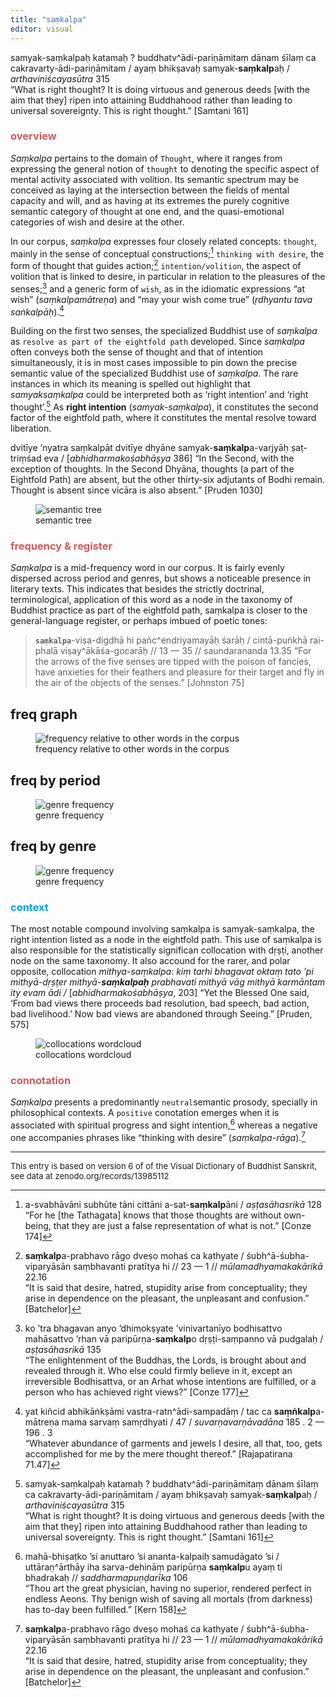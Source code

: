 ```yaml
---
title: "saṃkalpa"
editor: visual
---
```


::: column-margin
samyak-saṃkalpaḥ katamaḥ ? buddhatv\^ādi-pariṇāmitaṃ dānam śīlaṃ ca cakravarty-ādi-pariṇāmitam / ayaṃ bhikṣavaḥ samyak-**saṃkalp**aḥ / *arthaviniścayasūtra* 315\
"What is right thought? It is doing virtuous and generous deeds \[with the aim that they\] ripen into attaining Buddhahood rather than leading to universal sovereignty. This is right thought." \[Samtani 161\]
:::

### <font color='indianred'>overview</font> {#sec-overview}

*Saṃkalpa* pertains to the domain of `Thought`, where it ranges from expressing the general notion of `thought` to denoting the specific aspect of mental activity associated with volition. Its semantic spectrum may be conceived as laying at the intersection between the fields of mental capacity and will, and as having at its extremes the purely cognitive semantic category of thought at one end, and the quasi-emotional categories of wish and desire at the other.

In our corpus, *saṃkalpa* expresses four closely related concepts: `thought`, mainly in the sense of conceptual constructions;[^samkalpa-1] `thinking with desire`, the form of thought that guides action;[^samkalpa-2] `intention/volition`, the aspect of volition that is linked to desire, in particular in relation to the pleasures of the senses;[^samkalpa-3] and a generic form of `wish`, as in the idiomatic expressions “at wish” (*saṃkalpamātreṇa*) and “may your wish come true” (*ṛdhyantu tava saṅkalpāḥ*).[^samkalpa-4]

[^samkalpa-1]: a-svabhāvāni subhūte tāni cittāni a-sat-**saṃkalp**āni / *aṣṭasāhasrikā* 128\
    "For he \[the Tathagata\] knows that those thoughts are without own-being, that they are just a false representation of what is not." \[Conze 174\]

[^samkalpa-2]: **saṃkalp**a-prabhavo rāgo dveṣo mohaś ca kathyate / śubh\^ā-śubha-viparyāsān saṃbhavanti pratītya hi // 23 — 1 // *mūlamadhyamakakārikā* 22.16\
    "It is said that desire, hatred, stupidity arise from conceptuality; they arise in dependence on the pleasant, the unpleasant and confusion." \[Batchelor\]

[^samkalpa-3]: ko 'tra bhagavan anyo 'dhimokṣyate 'vinivartanīyo bodhisattvo mahāsattvo 'rhan vā paripūrṇa-**saṃkalp**o dṛṣṭi-saṃpanno vā pudgalaḥ / *aṣṭasāhasrikā* 135\
    "The enlightenment of the Buddhas, the Lords, is brought about and revealed through it. Who else could firmly believe in it, except an irreversible Bodhisattva, or an Arhat whose intentions are fulfilled, or a person who has achieved right views?" \[Conze 177\]

[^samkalpa-4]: yat kiñcid abhikāṅkṣāmi vastra-ratn\^ādi-sampadāṃ / tac ca **saṃṅkalp**a-mātreṇa mama sarvaṃ samṛdhyati / 47 / *suvarṇavarṇāvadāna* 185 . 2 — 196 . 3\
    "Whatever abundance of garments and jewels I desire, all that, too, gets accomplished for me by the mere thought thereof." \[Rajapatirana 71.47\]

Building on the first two senses, the specialized Buddhist use of *saṃkalpa* as `resolve as part of the eightfold path` developed. Since *saṃkalpa* often conveys both the sense of thought and that of intention simultaneously, it is in most cases impossible to pin down the precise semantic value of the specialized Buddhist use of *saṃkalpa*. The rare instances in which its meaning is spelled out highlight that *samyaksaṃkalpa* could be interpreted both as ‘right intention’ and ‘right thought’.[^samkalpa-5] As **right intention** (*samyak-saṃkalpa*), it constitutes the second factor of the eightfold path, where it constitutes the mental resolve toward liberation.

[^samkalpa-5]: samyak-saṃkalpaḥ katamaḥ ? buddhatv\^ādi-pariṇāmitaṃ dānam śīlaṃ ca cakravarty-ādi-pariṇāmitam / ayaṃ bhikṣavaḥ samyak-**saṃkalp**aḥ / *arthaviniścayasūtra* 315\
    "What is right thought? It is doing virtuous and generous deeds \[with the aim that they\] ripen into attaining Buddhahood rather than leading to universal sovereignty. This is right thought." \[Samtani 161\]

dvitīye 'nyatra saṃkalpāt dvitīye dhyāne samyak-**saṃkalp**a-varjyāḥ ṣaṭ-triṃśad eva / \[*abhidharmakośabhāṣya* 386\] "In the Second, with the exception of thoughts. In the Second Dhyāna, thoughts (a part of the Eightfold Path) are absent, but the other thirty-six adjutants of Bodhi remain. Thought is absent since vicāra is also absent." \[Pruden 1030\]

![semantic tree](www/saMkalpa_semanticTree.webp){#fig-semTree}

### <font color='indianred'>frequency & register</font>

*Saṃkalpa* is a mid-frequency word in our corpus. It is fairly evenly dispersed across period and genres, but shows a noticeable presence in literary texts. This indicates that besides the strictly doctrinal, terminological, application of this word as a node in the taxonomy of Buddhist practice as part of the eightfold path, saṃkalpa is closer to the general-language register, or perhaps imbued of poetic tones:

> **`saṃkalpa`**-viṣa-digdhā hi pañc\^endriyamayāḥ śarāḥ / cintā-puṅkhā rai-phalā viṣay\^ākāśa-gocarāḥ // 13 — 35 // saundarananda 13.35 "For the arrows of the five senses are tipped with the poison of fancies, have anxieties for their feathers and pleasure for their target and fly in the air of the objects of the senses." \[Johnston 75\]

::: panel-tabset
## freq graph {#sec-freqcurve}

![frequency relative to other words in the corpus](www/ZipfCurveFreq_saMkalpa.webp){#fig-freqcurve}

## freq by period {#sec-periodBars}

![genre frequency](www/PeriodFreq_saMkalpa.webp){#fig-periodBars}

## freq by genre {#sec-genreBars}

![genre frequency](www/GenreFreq_saMkalpa.webp){#fig-genreBars}
:::

### <font color='indianreed'>context</font>

The most notable compound involving saṃkalpa is samyak-saṃkalpa, the right intention listed as a node in the eightfold path. This use of saṃkalpa is also responsible for the statistically significan collocation with dṛṣṭi, another node on the same taxonomy. It also accound for the rarer, and polar opposite, collocation *mithya-saṃkalpa*: *kiṃ tarhi bhagavat oktaṃ tato 'pi mithyā-dṛṣṭer mithyā-**saṃkalpaḥ** prabhavati mithyā vāg mithyā karmāntam ity evam ādi /* \[*abhidharmakośabhāṣya*, 203\] "Yet the Blessed One said, 'From bad views there proceeds bad resolution, bad speech, bad action, bad livelihood.' Now bad views are abandoned through Seeing." \[Pruden, 575\]

![collocations wordcloud](www/wordcloud_saMkalpa.webp){#fig-collocationWC}

### <font color='indianred'>connotation</font>

*Saṃkalpa* presents a predominantly `neutral`semantic prosody, specially in philosophical contexts. A `positive` conotation emerges when it is associated with spiritual progress and sight intention,[^samkalpa-6] whereas a negative one accompanies phrases like "thinking with desire" (*saṃkalpa-rāga*).[^samkalpa-7]

[^samkalpa-6]: mahā-bhiṣaṭko 'si anuttaro 'si ananta-kalpaiḥ samudāgato 'si / uttāraṇ\^ārthāy iha sarva-dehināṃ paripūrṇa **saṃkalp**u ayaṃ ti bhadrakaḥ // *saddharmapuṇḍarīka* 106\
    "Thou art the great physician, having no superior, rendered perfect in endless Aeons. Thy benign wish of saving all mortals (from darkness) has to-day been fulfilled." \[Kern 158\]

[^samkalpa-7]: **saṃkalp**a-prabhavo rāgo dveṣo mohaś ca kathyate / śubh\^ā-śubha-viparyāsān saṃbhavanti pratītya hi // 23 — 1 // *mūlamadhyamakakārikā* 22.16\
    "It is said that desire, hatred, stupidity arise from conceptuality; they arise in dependence on the pleasant, the unpleasant and confusion." \[Batchelor\]

------------------------------------------------------------------------

<font size='-1'>This entry is based on version 6 of of the Visual Dictionary of Buddhist Sanskrit, see data at zenodo.org/records/13985112</font>
